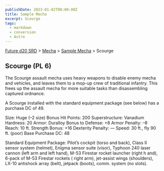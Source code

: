 ```yaml
---
publishDate: 2023-01-02T00:00:00Z
title: Sample Mecha
excerpt: Scourge
tags:
  - markdown
  - conversion
  - Astro
---
```






[Future d20 SRD](/#futureD20) > [Mecha](future-d20-srd-mecha-index) > [Sample Mecha](future-d20-srd-mecha-sample-mecha-index) > Scourge




## Scourge (PL 6)


The Scourge assault mecha uses heavy weapons to disable enemy mecha and vehicles, and leaves them to a mop-up crew of traditional infantry. This frees up the assault mecha for more suitable tasks than disassembling captured ordnance.


A Scourge installed with the standard equipment package (see below) has a purchase DC of 49.



Size: Huge (–2 size)
Bonus Hit Points: 200
Superstructure: Vanadium
Hardness: 20
Armor: Duralloy
Bonus to Defense: +8
Armor Penalty: –8
Reach: 10 ft.
Strength Bonus: +16
Dexterity Penalty: —
Speed: 30 ft., fly 90 ft. (poor)
Base Purchase DC: 48


Standard Equipment Package: Pilot’s cockpit (torso and back), Class II sensor system (helmet), Enigma sensor suite (visor), Typhoon 240 laser cannon (left arm and left hand), M-53 Firestar rocket launcher (right h and), 6-pack of M-53 Firestar rockets ( right arm), jet-assist wings (shoulders), LX-10 antishock array (belt), jetpack (boots), comm. system (no slots).



